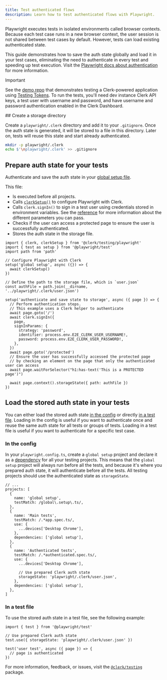 ```yaml
---
title: Test authenticated flows
description: Learn how to test authenticated flows with Playwright.
---
```


Playwright executes tests in isolated environments called browser contexts. Because each test case runs in a new browser context, the user session is not shared between test cases by default. However, tests can load existing authenticated state.

This guide demonstrates how to save the auth state globally and load it in your test cases, eliminating the need to authenticate in every test and speeding up test execution. Visit the [Playwright docs about authentication](https://playwright.dev/docs/auth) for more information.

> [!IMPORTANT]
> See the [demo repo](https://github.com/clerk/clerk-playwright-nextjs) that demonstrates testing a Clerk-powered application using [Testing Tokens](/docs/testing/overview#testing-tokens). To run the tests, you'll need dev instance Clerk API keys, a test user with username and password, and have username and password authentication enabled in the Clerk Dashboard.

<Steps>
  ## Create a storage directory

  Create a `playwright/.clerk` directory and add it to your `.gitignore`. Once the auth state is generated, it will be stored to a file in this directory. Later on, tests will reuse this state and start already authenticated.

  ```sh {{ filename: 'terminal' }}
  mkdir -p playwright/.clerk
  echo $'\nplaywright/.clerk' >> .gitignore
  ```

  ## Prepare auth state for your tests

  Authenticate and save the auth state in your [global setup file](https://playwright.dev/docs/test-global-setup-teardown).

  This file:

  - Is executed before all projects.
  - Calls [`clerkSetup()`](/docs/testing/playwright/overview#configure-playwright-with-clerk) to configure Playwright with Clerk.
  - Calls `clerk.signIn()` to sign in a test user using credentials stored in environment variables. See the [reference](/docs/testing/playwright/test-helpers#clerk-sign-in) for more information about the different parameters you can pass.
  - Checks if the user can access a protected page to ensure the user is successfully authenticated.
  - Stores the auth state in the storage file.

  ```tsx {{ filename: 'global.setup.ts' }}
  import { clerk, clerkSetup } from '@clerk/testing/playwright'
  import { test as setup } from '@playwright/test'
  import path from 'path'

  // Configure Playwright with Clerk
  setup('global setup', async ({}) => {
    await clerkSetup()
  })

  // Define the path to the storage file, which is `user.json`
  const authFile = path.join(__dirname, '../playwright/.clerk/user.json')

  setup('authenticate and save state to storage', async ({ page }) => {
    // Perform authentication steps.
    // This example uses a Clerk helper to authenticate
    await page.goto('/')
    await clerk.signIn({
      page,
      signInParams: {
        strategy: 'password',
        identifier: process.env.E2E_CLERK_USER_USERNAME!,
        password: process.env.E2E_CLERK_USER_PASSWORD!,
      },
    })
    await page.goto('/protected')
    // Ensure the user has successfully accessed the protected page
    // by checking an element on the page that only the authenticated user can access
    await page.waitForSelector("h1:has-text('This is a PROTECTED page')")

    await page.context().storageState({ path: authFile })
  })
  ```

  ## Load the stored auth state in your tests

  You can either load the stored auth state [in the config](#-in-the-config) or directly [in a test file](#-in-a-test-file). Loading in the config is useful if you want to authenticate once and reuse the same auth state for all tests or groups of tests. Loading in a test file is useful if you want to authenticate for a specific test case.

  ### In the config

  In your `playwright.config.ts`, create a `global setup` project and declare it as a [dependency](https://playwright.dev/docs/test-projects#dependencies) for all your testing projects. This means that the `global setup` project will always run before all the tests, and because it's where you prepared auth state, it will authenticate before all the tests. All testing projects should use the authenticated state as `storageState`.

  ```tsx {{ filename: 'playwright.config.ts' }}
  // ...
  projects: [
    {
      name: 'global setup',
      testMatch: /global\.setup\.ts/,
    },
    {
      name: 'Main tests',
      testMatch: /.*app.spec.ts/,
      use: {
        ...devices['Desktop Chrome'],
      },
      dependencies: ['global setup'],
    },
    {
      name: 'Authenticated tests',
      testMatch: /.*authenticated.spec.ts/,
      use: {
        ...devices['Desktop Chrome'],

        // Use prepared Clerk auth state
        storageState: 'playwright/.clerk/user.json',
      },
      dependencies: ['global setup'],
    },
  ]
  ```

  ### In a test file

  To use the stored auth state in a test file, see the following example:

  ```tsx {{ filename: 'authenticated.spec.ts', mark: [4, 5] }}
  import { test } from '@playwright/test'

  // Use prepared Clerk auth state
  test.use({ storageState: 'playwright/.clerk/user.json' })

  test('user test', async ({ page }) => {
    // page is authenticated
  })
  ```
</Steps>

For more information, feedback, or issues, visit the [`@clerk/testing`](https://github.com/clerk/javascript/tree/main/packages/testing) package.
